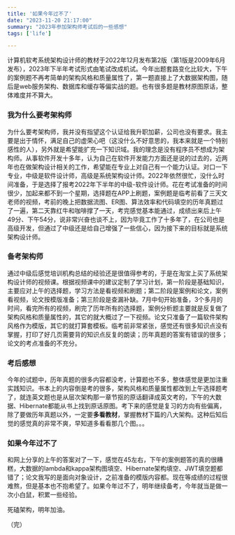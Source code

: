 ```yaml
---
title: '如果今年过不了'
date: "2023-11-20 21:17:00"
summary: "2023年参加架构师考试后的一些感想"
tags: ['life']

---
```


计算机软考系统架构设计师的教材于2022年12月发布第2版（第1版是2009年6月发布），2023年下半年考试形式由笔试改成机试。今年出题套路变化比较大，下午的案例题不再考简单的架构风格和质量属性了，第一题直接上了大数据架构图，随后是web服务架构、数据库和缓存等偏实战的题。也有很多题是教材原图原话，整体难度并不算大。

### 我为什么要考架构师

为什么要考架构师，我并没有指望这个认证给我升职加薪，公司也没有要求。我主要是出于情怀，满足自己的虚荣心吧（这没什么不好意思的，我本来就是一个特别感性的人），另外就是希望能扩充一下知识域。我的理念是没有程序员不想成为架构师。从事软件开发十多年，认为自己在软件开发能力方面还是说的过去的，近两年也在做架构设计相关的工作，希望能在专业上对自己有一个能力认证。对口一下专业，中级是软件设计师，高级是系统架构设计师。2022年依然很忙，没什么时间准备，于是选择了报考2022年下半年的中级-软件设计师。花在考试准备的时间很少，加起来都不到一个星期，选择题在APP上刷题，案例题是临考前看了三天文老师的视频，考前的晚上把数据流图、ER图、算法效率和代码填空的历年真题过了一遍，第二天靠红牛和咖啡撑了一天，考完感觉基本能通过，成绩出来后上午49分、下午54分，说非常兴奋也谈不上，因为毕竟工作了十多年了，在公司也是高级开发，但通过了中级还是给自己增强了一些信心，因为接下来的目标就是系统架构设计师。

### 备考架构师

通过中级后感觉培训机构总结的经验还是很值得参考的，于是在淘宝上买了系统架构设计师的视频课。根据视频课中的建议定制了学习计划，第一阶段是基础知识，主要应对上午的选择题，学习方法是看视频和刷题；第二阶段是案例和论文，案例看视频，论文按模版准备；第三阶段是查漏补缺。7月中旬开始准备，3个多月的时间，看完所有的视频，刷完了历年所有的选择题，案例分析题主要就是反复做了架构风格和质量属性的，其它的就大概过了一下视频。论文只准备了一篇软件架构风格作为模版，其它的就打算套模板。临考前非常紧张，感觉还有很多知识点没有掌握，打印了好几页需要背的知识点反复的朗读；历年真题的答案有错误的很多；论文的考点准备的不充分。

### 考后感想

今年的试题中，历年真题的很多内容都没考，计算题也不多，整体感觉是更加注重实践知识。书本上的内容倒是考的很多，架构风格和质量属性都改到上午选择题考了，就连英文题也是从层次架构那一章节抠的原话翻译成英文考的，下午的大数据、Hibernate都能从书上找到原话原图。考下来的感觉是复习的方向有些偏离，除了要做历年真题以外，一定要**多看教材**，掌握教材下篇的八大架构。这种后知后觉的感觉真的非常不爽，早知道多看看那几个图。。。

### 如果今年过不了

和网上分享的上午的答案对了一下，感觉在45左右，下午的案例题答的真的很糟糕，大数据的lambda和kappa架构图填空、Hibernate架构填空、JWT填空题都错了；论文我写的是面向对象设计，之前准备的模版内容都。现在等成绩的过程很难熬，但是基本也不抱希望了。如果今年过不了，明年继续备考，今年就当是做一次小白鼠，积累一些经验。

死磕架构，明年加油。

（完）

